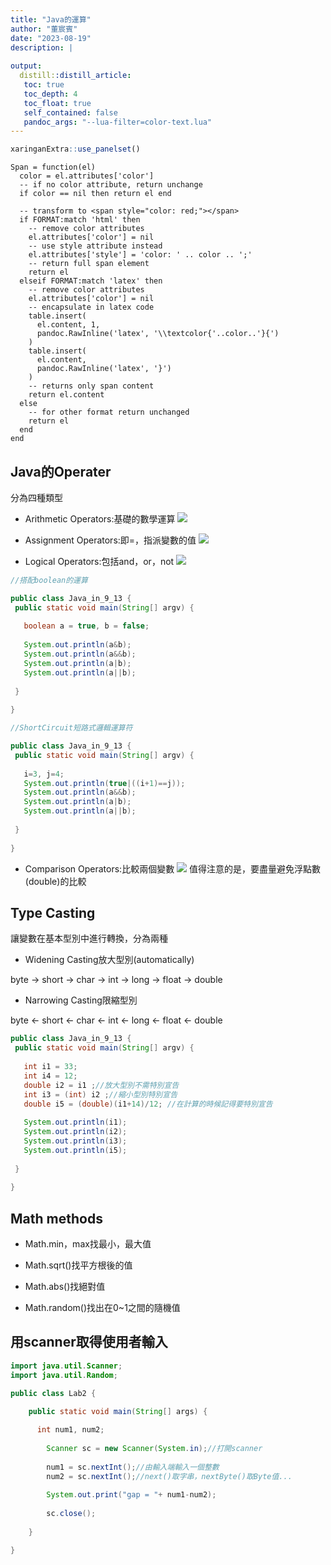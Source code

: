 ```yaml
---
title: "Java的運算"
author: "董宸賓"
date: "2023-08-19"
description: |
  
output:
  distill::distill_article: 
   toc: true
   toc_depth: 4
   toc_float: true
   self_contained: false
   pandoc_args: "--lua-filter=color-text.lua"
---
```


```r
xaringanExtra::use_panelset()
```

```cat
Span = function(el)
  color = el.attributes['color']
  -- if no color attribute, return unchange
  if color == nil then return el end
  
  -- transform to <span style="color: red;"></span>
  if FORMAT:match 'html' then
    -- remove color attributes
    el.attributes['color'] = nil
    -- use style attribute instead
    el.attributes['style'] = 'color: ' .. color .. ';'
    -- return full span element
    return el
  elseif FORMAT:match 'latex' then
    -- remove color attributes
    el.attributes['color'] = nil
    -- encapsulate in latex code
    table.insert(
      el.content, 1,
      pandoc.RawInline('latex', '\\textcolor{'..color..'}{')
    )
    table.insert(
      el.content,
      pandoc.RawInline('latex', '}')
    )
    -- returns only span content
    return el.content
  else
    -- for other format return unchanged
    return el
  end
end
```

## Java的Operater

分為四種類型

- Arithmetic Operators:基礎的數學運算
![](Arithmetic.png)

- Assignment Operators:即=，指派變數的值
![](Assignment.png)

- Logical Operators:包括and，or，not
![](Logical.png)
```Java
//搭配boolean的運算

public class Java_in_9_13 {
 public static void main(String[] argv) {
   
   boolean a = true, b = false;
   
   System.out.println(a&b);
   System.out.println(a&&b);
   System.out.println(a|b);
   System.out.println(a||b);
 
 }
  
}
```

```Java
//ShortCircuit短路式邏輯運算符

public class Java_in_9_13 {
 public static void main(String[] argv) {
   
   i=3, j=4;
   System.out.println(true|((i+1)==j));
   System.out.println(a&&b);
   System.out.println(a|b);
   System.out.println(a||b);
 
 }
  
}
```

- Comparison Operators:比較兩個變數
![](Comparison.png)
值得注意的是，要盡量避免浮點數(double)的比較

## Type Casting
讓變數在基本型別中進行轉換，分為兩種

- Widening Casting放大型別(automatically)

byte -> short -> char -> int -> long -> float -> double

- Narrowing Casting限縮型別

byte <- short <- char <- int <- long <- float <- double

```java

public class Java_in_9_13 {
 public static void main(String[] argv) {
   
   int i1 = 33;
   int i4 = 12;
   double i2 = i1 ;//放大型別不需特別宣告
   int i3 = (int) i2 ;//縮小型別特別宣告
   double i5 = (double)(i1+14)/12; //在計算的時候記得要特別宣告
   
   System.out.println(i1);
   System.out.println(i2);
   System.out.println(i3);
   System.out.println(i5);
 
 }
  
}
```
## Math methods

- Math.min，max找最小，最大值

- Math.sqrt()找平方根後的值

- Math.abs()找絕對值

- Math.random()找出在0~1之間的隨機值

## 用scanner取得使用者輸入
```java
import java.util.Scanner;
import java.util.Random;

public class Lab2 {

	public static void main(String[] args) {
		
	  int num1, num2;
	  
		Scanner sc = new Scanner(System.in);//打開scanner
		
		num1 = sc.nextInt();//由輸入端輸入一個整數
		num2 = sc.nextInt();//next()取字串，nextByte()取Byte值...
		
		System.out.print("gap = "+ num1-num2);
		
		sc.close();
		
	}

}
```

